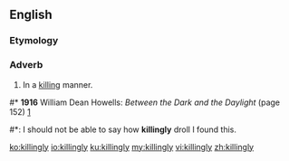 ==English==

===Etymology===
{{suffix|killing|ly}}

===Adverb===
{{en-adv}}

# In a [[killing]] manner.

#* '''1916''' William Dean Howells: ''Between the Dark and the Daylight'' (page 152) [http://www.google.com/books?spell=1&q=%22I+should+not+be+able+to+say+how+killingly+droll+I+found+this%22&btnG=Search+Books]
#*: I should not be able to say how '''killingly''' droll I found this.

[[ko:killingly]]
[[io:killingly]]
[[ku:killingly]]
[[my:killingly]]
[[vi:killingly]]
[[zh:killingly]]